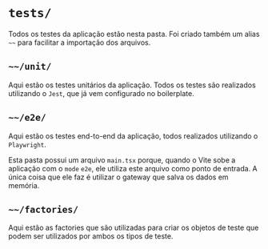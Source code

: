 # `tests/`

Todos os testes da aplicação estão nesta pasta. Foi criado também um alias `~~` para facilitar a importação dos
arquivos.

## `~~/unit/`

Aqui estão os testes unitários da aplicação. Todos os testes são realizados utilizando o `Jest`, que já vem configurado
no boilerplate.

## `~~/e2e/`

Aqui estão os testes end-to-end da aplicação, todos realizados utilizando o `Playwright`.

Esta pasta possui um arquivo `main.tsx` porque, quando o Vite sobe a aplicação com o `mode` `e2e`, ele utiliza este
arquivo como ponto de entrada. A única coisa que ele faz é utilizar o gateway que salva os dados em memória.

## `~~/factories/`

Aqui estão as factories que são utilizadas para criar os objetos de teste que podem ser utilizados por ambos os tipos
de teste.
